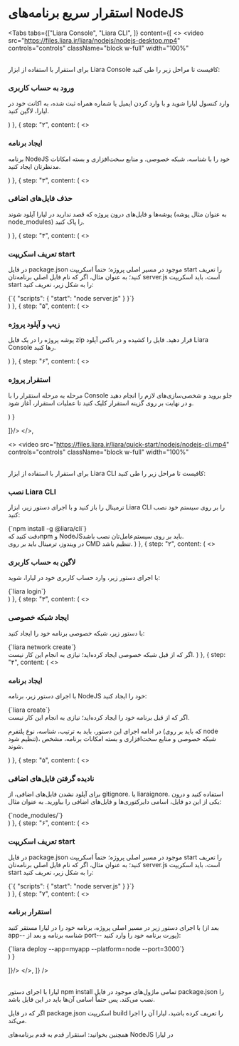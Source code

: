 

<Layout>
<Head>
<title>مستندات استقرار سریع برنامه‌های NodeJS - لیارا</title>
</Head>

# استقرار سریع برنامه‌های NodeJS

<Tabs 
  tabs={["Liara Console", "Liara CLI", ]} 
  content={[
  <>
  <video
  src="https://files.liara.ir/liara/nodejs/nodejs-desktop.mp4"
  controls="controls"
  className="block w-full"
  width="100%"
  ></video>
  <br />
  برای استقرار با استفاده از ابزار <Link className="text-[#2196f3] " href="/references/console/about">Liara Console</Link> کافیست تا مراحل زیر را طی کنید:
  <Step  steps={[
{
  step: "۱",
  content: (
  <>
    <h3>ورود به حساب کاربری</h3>   
    <p>وارد <Link className="text-[#2196f3] " href="https://console.liara.ir">کنسول لیارا</Link> شوید و با وارد کردن ایمیل یا شماره همراه ثبت شده، به اکانت خود در لیارا، لاگین کنید.</p>
  </>
  )
  },
  {
  step: "۲",
  content: (
  <>
    <h3>ایجاد برنامه</h3>
    <p>برنامه NodeJS خود را با شناسه، <Link className="text-[#2196f3] " href="../details/private-network">شبکه خصوصی</Link>. و <Link className="text-[#2196f3] " href="../details/plans/about">منابع سخت‌افزاری و بسته امکانات</Link> مدنظرتان ایجاد کنید.</p>
  </>
  )
  },
  {
  step: "۳",
  content: (
  <>
    <h3>حذف فایل‌های اضافی</h3>
    <p>پوشه‌ها و فایل‌های درون پروژه که قصد ندارید در لیارا آپلود شوند (به عنوان مثال پوشه node_modules) را پاک کنید.</p>  
  </>
  )
  },
  {
  step: "۴",
  content: (
  <>
    <h3>تعریف اسکریپت start</h3>
    <p>در فایل <Important>package.json</Important> موجود در مسیر اصلی پروژه؛ حتماً اسکریپت <Important>start</Important> را تعریف کنید؛ به عنوان مثال، اگر که نام فایل اصلی برنامه‌تان <Important>server.js</Important> است، باید اسکریپت start را به شکل زیر، تعریف کنید:</p>
    <div className="h-2" />
    <div dir='ltr'>
    <Highlight className="json">
      {`{
  "scripts": {
    "start": "node server.js"
  }
}`}
    </Highlight>
    </div>
  </>
  )
  },
  {
  step: "۵",
  content: (
  <>
    <h3>زیپ و آپلود پروژه</h3>
    <p>پوشه پروژه را در یک فایل <Important>zip</Important> قرار دهید. فایل را کشیده و در باکس آپلود Liara Console رها کنید.</p>
  </>
  )
  },
  {
  step: "۶",
  content: (
  <>
    <h3>استقرار پروژه</h3>
    <p>مرحله به مرحله استقرار را با Console جلو بروید و شخصی‌سازی‌های لازم را انجام دهید و در نهایت بر روی گزینه استقرار کلیک کنید تا عملیات استقرار، آغاز شود. </p>
  </>
  )
  }

]}/>
  </>,

  <>
  <video
  src="https://files.liara.ir/liara/quick-start/nodejs/nodejs-cli.mp4"
  controls="controls"
  className="block w-full"
  width="100%"
  ></video>
  <br />
  برای استقرار با استفاده از ابزار <Link className="text-[#2196f3] " href="/references/cli/about">Liara CLI</Link> کافیست تا مراحل زیر را طی کنید:
  <Step  steps={[
{
  step: "۱",
  content: (
  <>
    <h3>نصب Liara CLI</h3>
    <p>ترمینال را باز کنید و با اجرای دستور زیر، ابزار Liara CLI را بر روی سیستم خود نصب کنید:</p>
    <div dir='ltr'>
      <Highlight className="bash">
        {`npm install -g @liara/cli`}
      </Highlight>
    </div>
    <div className="h-2" />
    <Alert variant="info">دقت کنید که<Link className="text-[#2196f3] " href="https://nodejs.org">npm و NodeJS</Link>باید بر روی سیستم‌عامل‌تان نصب باشد.</Alert>
    <div className="h-2" />
    <Alert variant="warning">در ویندوز، ترمینال باید بر روی CMD تنظیم باشد.</Alert>
  </>
  )
  },
  {
  step: "۲",
  content: (
  <>
    <h3>لاگین به حساب کاربری</h3>
    <p>با اجرای دستور زیر، وارد حساب کاربری خود در لیارا، شوید:</p>
    <div dir='ltr'>
      <Highlight className="bash">
        {`liara login`}
      </Highlight>
    </div>
  </>
  )
  },
  {
  step: "۳",
  content: (
  <>
    <h3>ایجاد شبکه خصوصی</h3>
    <p>با دستور زیر، <Link className="text-[#2196f3] " href="../details/private-network">شبکه خصوصی</Link> برنامه خود را ایجاد کنید:</p>
    <div dir='ltr'>
      <Highlight className="bash">
        {`liara network create`}
      </Highlight>
    </div>
    <div className="h-2" />
    <Alert variant="info">اگر که از قبل شبکه خصوصی ایجاد کرده‌اید؛ نیازی به انجام این کار نیست.</Alert>
  </>
  )
  },
  {
  step: "۴",
  content: (
  <>
    <h3>ایجاد برنامه</h3>
    <p>با اجرای دستور زیر، برنامه NodeJS خود را ایجاد کنید:</p>
    <div dir='ltr'>
    <Highlight className="bash">
      {`liara create`}
    </Highlight>
    </div>
    <div className="h-2" />
    <Alert variant="info">اگر که از قبل برنامه خود را ایجاد کرده‌اید؛ نیازی به انجام این کار نیست.</Alert>
    <p>در ادامه اجرای این دستور، باید به ترتیب، شناسه، نوع پلتفرم (که باید بر روی node تنظیم شود)، شبکه خصوصی و <Link className="text-[#2196f3] " href="../details/plans/about">منابع سخت‌افزاری و بسته امکانات برنامه</Link>، مشخص شوند.</p>
  </>
  )
  },
  {
  step: "۵",
  content: (
  <>
    <h3>نادیده گرفتن فایل‌های اضافی</h3>
    <p>برای آپلود نشدن فایل‌های اضافی، از <Important>gitignore.</Important> یا <Important>liaraignore.</Important> استفاده کنید و درون یکی از این دو فایل، اسامی دایرکتوری‌ها و فایل‌های اضافی را بیاورید. به عنوان مثال:</p>
    <div dir='ltr'>
    <Highlight className="gitignore">
      {`node_modules/`}
    </Highlight>
    </div>
  </>
  )
  },
  {
  step: "۶",
  content: (
  <>
    <h3>تعریف اسکریپت start</h3>
    <p>در فایل <Important>package.json</Important> موجود در مسیر اصلی پروژه؛ حتماً اسکریپت <Important>start</Important> را تعریف کنید؛ به عنوان مثال، اگر که نام فایل اصلی برنامه‌تان <Important>server.js</Important> است، باید اسکریپت start را به شکل زیر، تعریف کنید:</p>
    <div className="h-2" />
    <div dir='ltr'>
    <Highlight className="json">
      {`{
  "scripts": {
    "start": "node server.js"
  }
}`}
    </Highlight>
    </div>
  </>
  )
  },
  {
  step: "۷",
  content: (
  <>
    <h3>استقرار برنامه</h3>
    <p>با اجرای دستور زیر در مسیر اصلی پروژه، برنامه خود را  در لیارا مستقر کنید (بعد از <Important>app--</Important> شناسه برنامه و بعد از <Important>port--</Important> پورت برنامه خود را وارد کنید):</p>
    <div className="h-2" />
    <div dir='ltr'>
    <Highlight className="bash">
      {`liara deploy --app=myapp --platform=node --port=3000`}
    </Highlight>
    </div>
  </>
  )
  }

]}/>
  </>,
]} 
/>

<br/>   
<Alert variant="info">لیارا با اجرای دستور <Important>npm install</Important> تمامی ماژول‌های موجود در فایل <Important>package.json</Important> را نصب می‌کند. پس حتماً اسامی آن‌ها باید در این فایل باشد.</Alert>
<div className="h-1" />

<Alert variant="info">اگر که در فایل <Important>package.json</Important> اسکریپت <Important>build</Important> را تعریف کرده باشید، لیارا آن را اجرا می‌کند.</Alert>
<div className="h-1" />

<Alert variant="success">همچنین بخوانید: <Link className="text-[#2196f3] " href="./how-tos/create-app">استقرار قدم به قدم برنامه‌های NodeJS در لیارا</Link></Alert>
</Layout>
